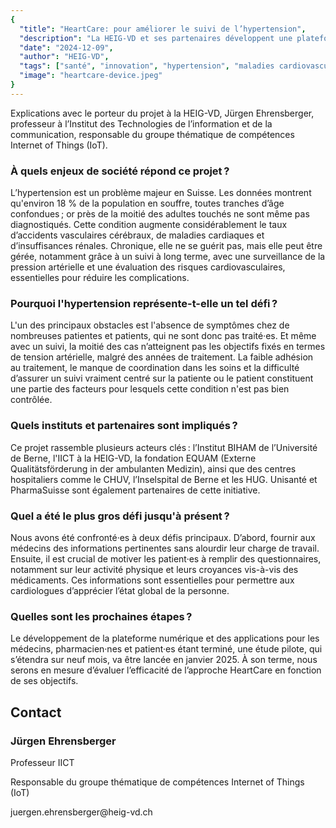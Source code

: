 ```yaml
---
{
  "title": "HeartCare: pour améliorer le suivi de l’hypertension",
  "description": "La HEIG-VD et ses partenaires développent une plateforme numérique de suivi des patient·es atteint·es d’hypertension artérielle. Ce projet vise à recentrer les soins sur leurs besoins tout en renforçant la collaboration entre médecins traitant·es et pharmacien·nes pour une meilleure prise en charge.",
  "date": "2024-12-09",
  "author": "HEIG-VD",
  "tags": ["santé", "innovation", "hypertension", "maladies cardiovasculaires", "CHUV"],
  "image": "heartcare-device.jpeg"
}
---
```



Explications avec le porteur du projet à la HEIG-VD, Jürgen Ehrensberger, professeur à l’Institut des Technologies de l’information et de la communication, responsable du groupe thématique de compétences Internet of Things (IoT).

### À quels enjeux de société répond ce projet ?   
L’hypertension est un problème majeur en Suisse. Les données montrent qu'environ 18 % de la population en souffre, toutes tranches d’âge confondues ; or près de la moitié des adultes touchés ne sont même pas diagnostiqués. Cette condition augmente considérablement le taux d’accidents vasculaires cérébraux, de maladies cardiaques et d’insuffisances rénales. Chronique, elle ne se guérit pas, mais elle peut être gérée, notamment grâce à un suivi à long terme, avec une surveillance de la pression artérielle et une évaluation des risques cardiovasculaires, essentielles pour réduire les complications. 

### Pourquoi l'hypertension représente-t-elle un tel défi ?   
L'un des principaux obstacles est l'absence de symptômes chez de nombreuses patientes et patients, qui ne sont donc pas traité·es. Et même avec un suivi, la moitié des cas n’atteignent pas les objectifs fixés en termes de tension artérielle, malgré des années de traitement. La faible adhésion au traitement, le manque de coordination dans les soins et la difficulté d’assurer un suivi vraiment centré sur la patiente ou le patient constituent une partie des facteurs pour lesquels cette condition n'est pas bien contrôlée.   

### Quels instituts et partenaires sont impliqués ?   
Ce projet rassemble plusieurs acteurs clés : l’Institut BIHAM de l’Université de Berne, l'IICT à la HEIG-VD, la fondation EQUAM (Externe Qualitätsförderung in der ambulanten Medizin), ainsi que des centres hospitaliers comme le CHUV, l’Inselspital de Berne et les HUG. Unisanté et PharmaSuisse sont également partenaires de cette initiative.   

### Quel a été le plus gros défi jusqu'à présent ?  
Nous avons été confronté·es à deux défis principaux. D’abord, fournir aux médecins des informations pertinentes sans alourdir leur charge de travail. Ensuite, il est crucial de motiver les patient·es à remplir des questionnaires, notamment sur leur activité physique et leurs croyances vis-à-vis des médicaments. Ces informations sont essentielles pour permettre aux cardiologues d’apprécier l’état global de la personne.  

### Quelles sont les prochaines étapes ?  
Le développement de la plateforme numérique et des applications pour les médecins, pharmacien·nes et patient·es étant terminé, une étude pilote, qui s’étendra sur neuf mois, va être lancée en janvier 2025. À son terme, nous serons en mesure d’évaluer l’efficacité de l’approche HeartCare en fonction de ses objectifs. 

## Contact

<Card className="bg-white">
  <h3 className="text-lg font-bold mb-4">Jürgen Ehrensberger</h3>
  <p>Professeur IICT</p>
  <p>Responsable du groupe thématique de compétences Internet of Things (IoT)</p>
  <p>juergen.ehrensberger@heig-vd.ch</p>
</Card> 